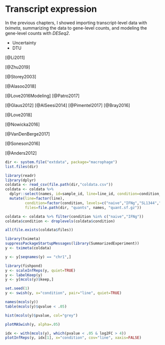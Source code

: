 # Transcript expression {#transcripts}

In the previous chapters, I showed importing transcript-level data
with *tximeta*, summarizing the data to gene-level counts, and 
modeling the gene-level counts with *DESeq2*.

* Uncertainty
* DTU

[@Li2011]

[@Zhu2019]

[@Storey2003]

[@Alasoo2018]

[@Love2016Modeling]
[@Patro2017]

[@Glaus2012]
[@AlSeesi2014]
[@Pimentel2017]
[@Bray2016]

[@Love2018]

[@Nowicka2016]

[@VanDenBerge2017]

[@Soneson2016]

[@Anders2012]

```r
dir <- system.file("extdata", package="macrophage")
list.files(dir)
```

```r
library(readr)
library(dplyr)
coldata <- read_csv(file.path(dir,"coldata.csv"))
coldata <- coldata %>% 
  dplyr::select(names, id=sample_id, line=line_id, condition=condition_name) %>%
  mutate(line=factor(line),
         condition=factor(condition, levels=c("naive","IFNg","SL1344","IFNg_SL1344")),
         files=file.path(dir, "quants", names, "quant.sf.gz"))
```

```r
coldata <- coldata %>% filter(condition %in% c("naive","IFNg"))
coldata$condition <- droplevels(coldata$condition)
```

```r
all(file.exists(coldata$files))
```

```r
library(tximeta)
suppressPackageStartupMessages(library(SummarizedExperiment))
y <- tximeta(coldata)
```

```r
y <- y[seqnames(y) == "chr1",]
```

```r
library(fishpond)
y <- scaleInfReps(y, quiet=TRUE)
y <- labelKeep(y)
y <- y[mcols(y)$keep,]
```

```r
set.seed(1)
y <- swish(y, x="condition", pair="line", quiet=TRUE)
```

```r
names(mcols(y))
table(mcols(y)$qvalue < .05)
```

```r
hist(mcols(y)$pvalue, col="grey")
```

```r
plotMASwish(y, alpha=.05)
```

```r
idx <- with(mcols(y), which(pvalue < .05 & log2FC > 4))
plotInfReps(y, idx[1], x="condition", cov="line", xaxis=FALSE)
```
